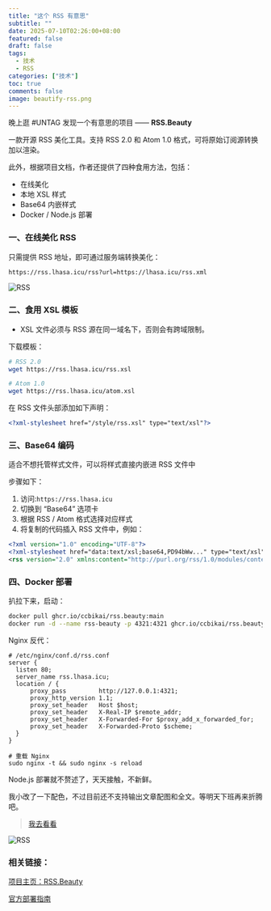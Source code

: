 ```yaml
---
title: "这个 RSS 有意思"
subtitle: ""
date: 2025-07-10T02:26:00+08:00
featured: false
draft: false
tags:
  - 技术
  - RSS
categories: ["技术"]
toc: true
comments: false
image: beautify-rss.png
---
```


晚上逛 #UNTAG 发现一个有意思的项目 —— **RSS.Beauty**

一款开源 RSS 美化工具。支持 RSS 2.0 和 Atom 1.0 格式，可将原始订阅源转换加以渲染。

此外，根据项目文档，作者还提供了四种食用方法，包括：

 - 在线美化
 - 本地 XSL 样式
 - Base64 内嵌样式
 - Docker / Node.js 部署

### 一、在线美化 RSS

只需提供 RSS 地址，即可通过服务端转换美化：

```bash
https://rss.lhasa.icu/rss?url=https://lhasa.icu/rss.xml
```
<Img 
  src="8143415125aab.png"
  alt="RSS"
  exif="false"
  tags="false"
/>

### 二、食用 XSL 模板

 * XSL 文件必须与 RSS 源在同一域名下，否则会有跨域限制。

下载模板：

```bash
# RSS 2.0
wget https://rss.lhasa.icu/rss.xsl

# Atom 1.0
wget https://rss.lhasa.icu/atom.xsl
```

在 RSS 文件头部添加如下声明：

```xml
<?xml-stylesheet href="/style/rss.xsl" type="text/xsl"?>
```

### 三、Base64 编码

适合不想托管样式文件，可以将样式直接内嵌进 RSS 文件中

步骤如下：

1. 访问:`https://rss.lhasa.icu`
2. 切换到 “Base64” 选项卡
3. 根据 RSS / Atom 格式选择对应样式
4. 将复制的代码插入 RSS 文件中，例如：

```xml
<?xml version="1.0" encoding="UTF-8"?>
<?xml-stylesheet href="data:text/xsl;base64,PD94bWw..." type="text/xsl"?>
<rss version="2.0" xmlns:content="http://purl.org/rss/1.0/modules/content/">
```

### 四、Docker 部署

扒拉下来，启动：

```bash
docker pull ghcr.io/ccbikai/rss.beauty:main
docker run -d --name rss-beauty -p 4321:4321 ghcr.io/ccbikai/rss.beauty:main
```

Nginx 反代：

```nginx
# /etc/nginx/conf.d/rss.conf
server {
  listen 80;
  server_name rss.lhasa.icu;
  location / {
      proxy_pass         http://127.0.0.1:4321;
      proxy_http_version 1.1;
      proxy_set_header   Host $host;
      proxy_set_header   X-Real-IP $remote_addr;
      proxy_set_header   X-Forwarded-For $proxy_add_x_forwarded_for;
      proxy_set_header   X-Forwarded-Proto $scheme;
  }
}

# 重载 Nginx
sudo nginx -t && sudo nginx -s reload
```
Node.js 部署就不赘述了，天天接触，不新鲜。

我小改了一下配色，不过目前还不支持输出文章配图和全文。等明天下班再来折腾吧。

> [我去看看](https://lhasa.icu/rss.xml)

<Img 
  src="1752084104213.jpg"
  alt="RSS"
  exif="false"
  tags="false"
/>

### 相关链接：

[项目主页：RSS.Beauty](https://github.com/ccbikai/rss.beauty)

[官方部署指南](https://github.com/ccbikai/RSS.Beauty/blob/main/docs/deployment-guide.md)